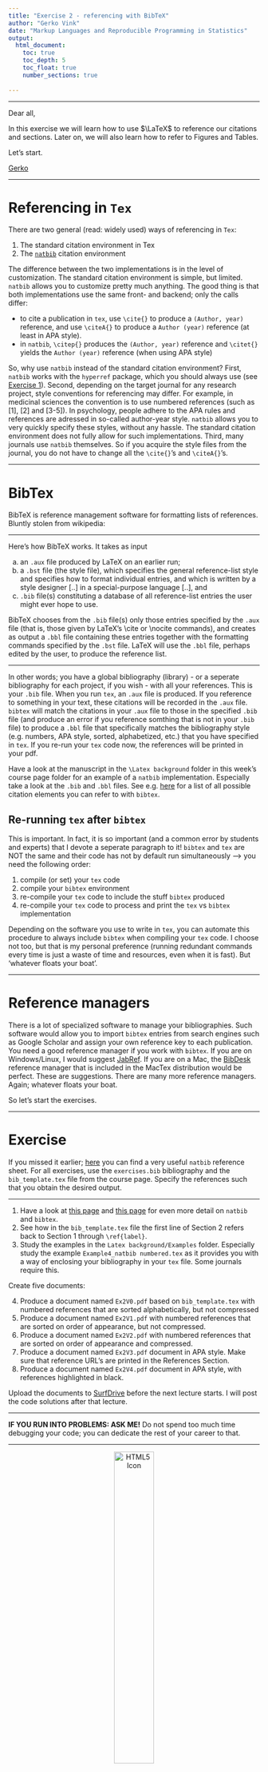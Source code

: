 ```yaml
---
title: "Exercise 2 - referencing with BibTeX"
author: "Gerko Vink"
date: "Markup Languages and Reproducible Programming in Statistics"
output: 
  html_document:
    toc: true
    toc_depth: 5
    toc_float: true
    number_sections: true
  
---
```


---

Dear all, 

In this exercise we will learn how to use $\LaTeX$ to reference our citations and sections. Later on, we will also learn how to refer to Figures and Tables. 

Let's start. 

[Gerko](https://www.gerkovink.com)

---

# Referencing in `Tex`
There are two general (read: widely used) ways of referencing in `Tex`:

1. The standard citation environment in Tex
2. The [`natbib`](http://merkel.zoneo.net/Latex/natbib.php?lang=en) citation environment

The difference between the two implementations is in the level of customization. The standard citation environment is simple, but limited. `natbib` allows you to customize pretty much anything. The good thing is that both implementations use the same front- and backend; only the calls differ:

- to cite a publication in `tex`, use `\cite{}` to produce a `(Author, year)` reference, and use `\citeA{}` to produce a `Author (year)` reference (at least in APA style). 
- in `natbib`, `\citep{}` produces the `(Author, year)` reference and `\citet{}` yields the `Author (year)` reference (when using APA style)

So, why use `natbib` instead of the standard citation environment? First, `natbib` works with the `hyperref` package, which you should always use (see [Exercise 1](Wk1/Exercise%201/Exercise_1.html)). Second, depending on the target journal for any research project, style conventions for referencing may differ. For example, in medicinal sciences the convention is to use numbered references (such as [1], [2] and [3-5]). In psychology, people adhere to the APA rules and references are adressed in so-called author-year style. `natbib` allows you to very quickly specify these styles, without any hassle. The standard citation environment does not fully allow for such implementations. Third, many journals use `natbib` themselves. So if you acquire the style files from the journal, you do not have to change all the `\cite{}`'s and `\citeA{}`'s. 

---

# BibTex
BibTeX is reference management software for formatting lists of references. Bluntly stolen from wikipedia: 

---

Here’s how BibTeX works. It takes as input

a. an `.aux` file produced by LaTeX on an earlier run;
b. a `.bst` file (the style file), which specifies the general reference-list style and specifies how to format individual entries, and which is written by a style designer [..] in a special-purpose language [..], and
c. `.bib` file(s) constituting a database of all reference-list entries the user might ever hope to use.
      
BibTeX chooses from the `.bib` file(s) only those entries specified by the `.aux` file (that is, those given by LaTeX's \cite or \nocite commands), and creates as output a `.bbl` file containing these entries together with the formatting commands specified by the `.bst` file. LaTeX will use the `.bbl` file, perhaps edited by the user, to produce the reference list.

---

In other words; you have a global bibliography (library) - or a seperate bibliography for each project, if you wish -  with all your references. This is your `.bib` file. When you run `tex`, an `.aux` file is produced. If you reference to something in your text, these citations will be recorded in the `.aux` file. `bibtex` will match the citations in your `.aux` file to those in the specified `.bib` file (and produce an error if you reference somthing that is not in your `.bib` file) to produce a `.bbl` file that specifically matches the bibliography style (e.g. numbers, APA style, sorted, alphabetized, etc.) that you have specified in `tex`. If you re-run your `tex` code now, the references will be printed in your pdf. 

Have a look at the manuscript in the `\Latex background` folder in this week's course page folder for an example of a `natbib` implementation. Especially take a look at the `.bib` and `.bbl` files. See e.g. [here](https://en.wikipedia.org/wiki/BibTeX) for a list of all possible citation elements you can refer to with `bibtex`. 

## Re-running `tex` after `bibtex`
This is important. In fact, it is so important (and a common error by students and experts) that I devote a seperate paragraph to it! `bibtex` and `tex` are NOT the same and their code has not by default run simultaneously --> you need the following order:

1. compile (or set) your `tex` code
2. compile your `bibtex` environment
3. re-compile your `tex` code to include the stuff `bibtex` produced
3. re-compile your `tex` code to process and print the `tex` vs `bibtex` implementation

Depending on the software you use to write in `tex`, you can automate this procedure to always include `bibtex` when compiling your `tex` code. I choose not too, but that is my personal preference (running redundant commands every time is just a waste of time and resources, even when it is fast). But 'whatever floats your boat'. 

---

# Reference managers
There is a lot of specialized software to manage your bibliographies. Such software would allow you to import `bibtex` entries from search engines such as Google Scholar and assign your own reference key to each publication. You need a good reference manager if you work with `bibtex`. If you are on Windows/Linux, I would suggest [JabRef](http://jabref.sourceforge.net/). If you are on a Mac, the [BibDesk](http://bibdesk.sourceforge.net/) reference manager that is included in the MacTex distribution would be perfect. These are suggestions. There are many more reference managers. Again; whatever floats your boat. 

So let's start the exercises.

---

# Exercise

If you missed it earlier; [here](http://merkel.zoneo.net/Latex/natbib.php?lang=en) you can find a very useful `natbib` reference sheet. For all exercises, use the `exercises.bib` bibliography and the `bib_template.tex` file from the course page. Specify the references such that you obtain the desired output. 

---

1. Have a look at [this page](https://nl.sharelatex.com/learn/Bibliography_management_in_LaTeX) and [this page](https://nl.sharelatex.com/learn/Bibliography_management_with_natbib) for even more detail on `natbib` and `bibtex`. 
2. See how in the `bib_template.tex` file the first line of Section 2 refers back to Section 1 through `\ref{label}`.
3. Study the examples in the `Latex background/Examples` folder. Especially study the example `Example4_natbib numbered.tex` as it provides you with a way of enclosing your bibliography in your `tex` file. Some journals require this. 

Create five documents:

4. Produce a document named `Ex2V0.pdf` based on `bib_template.tex` with numbered references that are sorted alphabetically, but not compressed
5. Produce a document named `Ex2V1.pdf` with numbered references that are sorted on order of appearance, but not compressed.
5. Produce a document named `Ex2V2.pdf` with numbered references that are sorted on order of appearance and compressed.
6. Produce a document named `Ex2V3.pdf` document in APA style. Make sure that reference URL's are printed in the References Section. 
7. Produce a document named `Ex2V4.pdf` document in APA style, with references highlighted in black. 

Upload the documents to [SurfDrive](https://surfdrive.surf.nl/files/index.php/s/tiBnPyIZy8B9w73) before the next lecture starts. I will post the code solutions after that lecture.

---

**IF YOU RUN INTO PROBLEMS: ASK ME!** Do not spend too much time debugging your code; you can dedicate the rest of your career to that. 

---

<center>
<img src="bye.gif" alt="HTML5 Icon" width = 40%>
</center>

<center>
source: http://slinky.me/gEd
</center>


---
